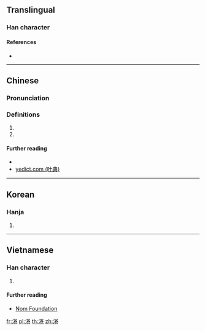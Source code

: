 {{character info/new}}
==Translingual==

===Han character===
{{Han char|rn=85|rad=水|as=08|sn=11|four=|canj=EFQU|ids=⿰氵卷}}

====References====
* {{Han ref|kx=0629.020|dkj=17614|dj=1030.200|hdz=31653.040|uh=6DC3|ud=28099}}

----

==Chinese==
{{zh-forms}}

===Pronunciation===
{{zh-pron
|m=juàn
|c=gyun6
|mc=y
|oc=y
|ma=
|cat=n,pn
}}

===Definitions===
{{zh-hanzi}}

# {{zh-only|淃漣}}
# {{n-g|The [[name]] of a [[river]].}}

====Further reading====
* {{R:yue:Jyutping Database}}
* [http://yedict.com/htm/6D/6DC3.htm yedict.com (叶典)]

----

==Korean==

===Hanja===
{{ko-hanja|hangeul=권|eumhun=|rv=gwon|mr=kwŏn|y=kwen}}

# {{defn|lang=ko|sort=水08}}

----

==Vietnamese==

===Han character===
{{vi-readings|rs=水08| hanviet = cuộn}}

# {{defn|lang=vi|sort=水08}}

====Further reading====
*[http://nomfoundation.org/common/nom_details.php?codepoint=6dc3 Nom Foundation]

[[fr:淃]]
[[pl:淃]]
[[th:淃]]
[[zh:淃]]